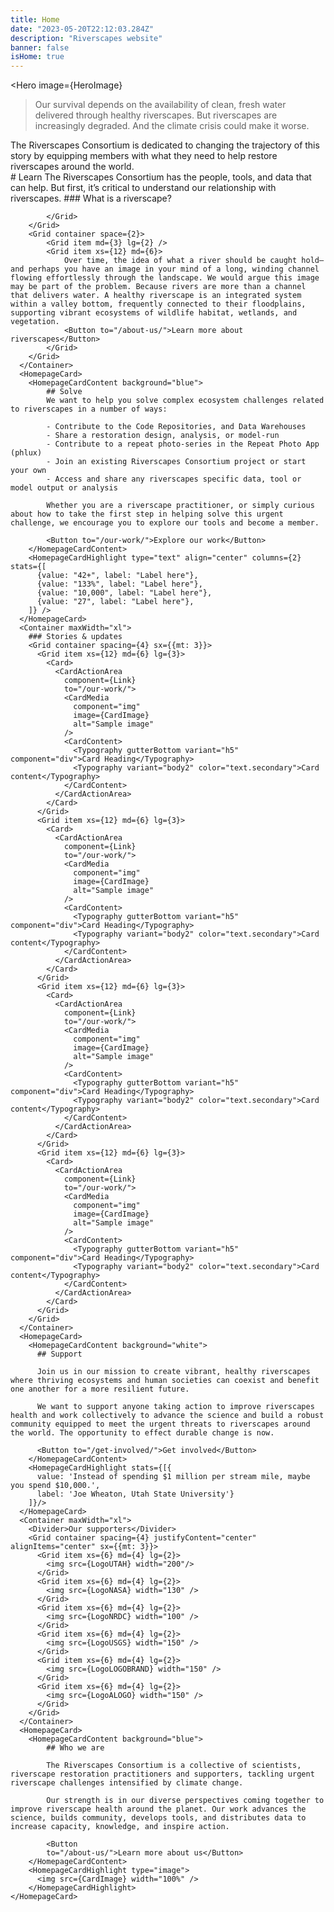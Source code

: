 ```yaml
---
title: Home
date: "2023-05-20T22:12:03.284Z"
description: "Riverscapes website"
banner: false
isHome: true
---
```






<Hero
    image={HeroImage}
>
> Our survival depends on the availability of clean, fresh water delivered through healthy riverscapes. But riverscapes are increasingly degraded. And the climate crisis could make it worse.

The Riverscapes Consortium is dedicated to changing the trajectory of this story by equipping members with what they need to help restore riverscapes around the world.        
</Hero>
<Container maxWidth="xl">
    <Grid container space={2}>
        <Grid item md={3} lg={2} />
        <Grid item xs={12} md={6}>
            # Learn
            The Riverscapes Consortium has the people, tools, and data that can help. But first, it’s critical to understand our relationship with riverscapes.
            ### What is a riverscape?
          </Grid>
        </Grid>
        <Grid container space={2}>
            <Grid item md={5} lg={4} />
            <Grid item xs={12}  md={6}>

            </Grid>
        </Grid>
        <Grid container space={2}>
            <Grid item md={3} lg={2} />
            <Grid item xs={12} md={6}>
                Over time, the idea of what a river should be caught hold—and perhaps you have an image in your mind of a long, winding channel flowing effortlessly through the landscape. We would argue this image may be part of the problem. Because rivers are more than a channel that delivers water. A healthy riverscape is an integrated system within a valley bottom, frequently connected to their floodplains, supporting vibrant ecosystems of wildlife habitat, wetlands, and vegetation.
                <Button to="/about-us/">Learn more about riverscapes</Button>
            </Grid>
        </Grid>
      </Container>
      <HomepageCard>
        <HomepageCardContent background="blue">
            ## Solve
            We want to help you solve complex ecosystem challenges related to riverscapes in a number of ways:

            - Contribute to the Code Repositories, and Data Warehouses
            - Share a restoration design, analysis, or model-run
            - Contribute to a repeat photo-series in the Repeat Photo App (phlux)
            - Join an existing Riverscapes Consortium project or start your own
            - Access and share any riverscapes specific data, tool or model output or analysis

            Whether you are a riverscape practitioner, or simply curious about how to take the first step in helping solve this urgent challenge, we encourage you to explore our tools and become a member.

            <Button to="/our-work/">Explore our work</Button>
        </HomepageCardContent>
        <HomepageCardHighlight type="text" align="center" columns={2} stats={[
          {value: "42+", label: "Label here"},
          {value: "133%", label: "Label here"},
          {value: "10,000", label: "Label here"},
          {value: "27", label: "Label here"},
        ]} />
      </HomepageCard>
      <Container maxWidth="xl">
        ### Stories & updates
        <Grid container spacing={4} sx={{mt: 3}}>
          <Grid item xs={12} md={6} lg={3}>
            <Card>
              <CardActionArea
                component={Link}
                to="/our-work/">
                <CardMedia
                  component="img"
                  image={CardImage}
                  alt="Sample image"
                />
                <CardContent>
                  <Typography gutterBottom variant="h5" component="div">Card Heading</Typography>
                  <Typography variant="body2" color="text.secondary">Card content</Typography>
                </CardContent>
              </CardActionArea>
            </Card>
          </Grid>
          <Grid item xs={12} md={6} lg={3}>
            <Card>
              <CardActionArea
                component={Link}
                to="/our-work/">
                <CardMedia
                  component="img"
                  image={CardImage}
                  alt="Sample image"
                />
                <CardContent>
                  <Typography gutterBottom variant="h5" component="div">Card Heading</Typography>
                  <Typography variant="body2" color="text.secondary">Card content</Typography>
                </CardContent>
              </CardActionArea>
            </Card>
          </Grid>
          <Grid item xs={12} md={6} lg={3}>
            <Card>
              <CardActionArea
                component={Link}
                to="/our-work/">
                <CardMedia
                  component="img"
                  image={CardImage}
                  alt="Sample image"
                />
                <CardContent>
                  <Typography gutterBottom variant="h5" component="div">Card Heading</Typography>
                  <Typography variant="body2" color="text.secondary">Card content</Typography>
                </CardContent>
              </CardActionArea>
            </Card>
          </Grid>
          <Grid item xs={12} md={6} lg={3}>
            <Card>
              <CardActionArea
                component={Link}
                to="/our-work/">
                <CardMedia
                  component="img"
                  image={CardImage}
                  alt="Sample image"
                />
                <CardContent>
                  <Typography gutterBottom variant="h5" component="div">Card Heading</Typography>
                  <Typography variant="body2" color="text.secondary">Card content</Typography>
                </CardContent>
              </CardActionArea>
            </Card>
          </Grid>
        </Grid>
      </Container>
      <HomepageCard>
        <HomepageCardContent background="white">
          ## Support
          
          Join us in our mission to create vibrant, healthy riverscapes where thriving ecosystems and human societies can coexist and benefit one another for a more resilient future.

          We want to support anyone taking action to improve riverscapes health and work collectively to advance the science and build a robust community equipped to meet the urgent threats to riverscapes around the world. The opportunity to effect durable change is now.
          
          <Button to="/get-involved/">Get involved</Button>
        </HomepageCardContent>
        <HomepageCardHighlight stats={[{
          value: 'Instead of spending $1 million per stream mile, maybe you spend $10,000.',
          label: 'Joe Wheaton, Utah State University'}
        ]}/>
      </HomepageCard>
      <Container maxWidth="xl">
        <Divider>Our supporters</Divider>
        <Grid container spacing={4} justifyContent="center" alignItems="center" sx={{mt: 3}}>
          <Grid item xs={6} md={4} lg={2}>
            <img src={LogoUTAH} width="200"/>
          </Grid>
          <Grid item xs={6} md={4} lg={2}>
            <img src={LogoNASA} width="130" />
          </Grid>
          <Grid item xs={6} md={4} lg={2}>
            <img src={LogoNRDC} width="100" />
          </Grid>
          <Grid item xs={6} md={4} lg={2}>
            <img src={LogoUSGS} width="150" />
          </Grid>
          <Grid item xs={6} md={4} lg={2}>
            <img src={LogoLOGOBRAND} width="150" />
          </Grid>
          <Grid item xs={6} md={4} lg={2}>
            <img src={LogoALOGO} width="150" />
          </Grid>
        </Grid>
      </Container>
      <HomepageCard>
        <HomepageCardContent background="blue">
            ## Who we are
            
            The Riverscapes Consortium is a collective of scientists, riverscape restoration practitioners and supporters, tackling urgent riverscape challenges intensified by climate change.
            
            Our strength is in our diverse perspectives coming together to improve riverscape health around the planet. Our work advances the science, builds community, develops tools, and distributes data to increase capacity, knowledge, and inspire action.
            
            <Button 
            to="/about-us/">Learn more about us</Button>
        </HomepageCardContent>
        <HomepageCardHighlight type="image">
          <img src={CardImage} width="100%" />
        </HomepageCardHighlight>
    </HomepageCard>